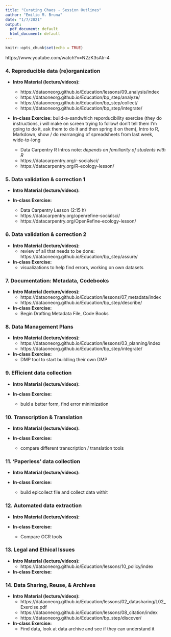 ```yaml
---
title: "Curating Chaos - Session Outlines"
author: "Emilio M. Bruna"
date: "1/7/2021"
output:
  pdf_document: default
  html_document: default
---
```



```r
knitr::opts_chunk$set(echo = TRUE)
```

https://www.youtube.com/watch?v=N2zK3sAtr-4



### 4. Reproducible data (re)organization  
* **Intro Material (lecture/videos): **
  * https://dataoneorg.github.io/Education/lessons/09_analysis/index 
  * https://dataoneorg.github.io/Education/bp_step/analyze/ 
  * https://dataoneorg.github.io/Education/bp_step/collect/
  * https://dataoneorg.github.io/Education/bp_step/integrate/

* **In-class Exercise:** build-a-sandwhich reporducibility exercise (they do instructions, i will make on screen trying to follow! don't tell them I'm going to do it, ask them to do it and then spring it on them), Intro to R, Markdown, show / do rearranging of spreadsheets from last week, wide-to-long

    * Data Carpentry R Intros note: *depends on familiarity of students with R*
    * https://datacarpentry.org/r-socialsci/ 
    * https://datacarpentry.org/R-ecology-lesson/


### 5. Data validation & correction 1
* **Intro Material (lecture/videos): **


* **In-class Exercise:**  
    * Data Carpentry Lesson (2:15 h)
    * https://datacarpentry.org/openrefine-socialsci/
    * https://datacarpentry.org/OpenRefine-ecology-lesson/

### 6. Data validation & correction 2
* **Intro Material (lecture/videos): **
  * review of all that needs to be done: https://dataoneorg.github.io/Education/bp_step/assure/

* **In-class Exercise:** 
  * visualizations to help find errors, working on own datasets


### 7. Documentation: Metadata, Codebooks   
* **Intro Material (lecture/videos): **
  * https://dataoneorg.github.io/Education/lessons/07_metadata/index 
  * https://dataoneorg.github.io/Education/bp_step/describe/ 

* **In-class Exercise:**
    * Begin Drafting Metadata File, Code Books


### 8. Data Management Plans   
* **Intro Material (lecture/videos): **
  * https://dataoneorg.github.io/Education/lessons/03_planning/index 
  * https://dataoneorg.github.io/Education/bp_step/integrate/

* **In-class Exercise:**
  * DMP tool to start buildling their own DMP    
      
### 9. Efficient data collection   
* **Intro Material (lecture/videos): **


* **In-class Exercise:**
    * buld a better form, find error minimization

### 10. Transcription & Translation   
* **Intro Material (lecture/videos): **

* **In-class Exercise:**
    * compare different transcription / translation tools

### 11. ‘Paperless’ data collection   
* **Intro Material (lecture/videos): **
    

* **In-class Exercise:** 
    * build epicollect file and collect data withit

### 12. Automated data extraction   
* **Intro Material (lecture/videos): **


* **In-class Exercise:**
    * Compare OCR tools

### 13. Legal and Ethical Issues   
* **Intro Material (lecture/videos): **
  * https://dataoneorg.github.io/Education/lessons/10_policy/index

* **In-class Exercise:**



### 14. Data Sharing, Reuse, & Archives   
* **Intro Material (lecture/videos): **
  * https://dataoneorg.github.io/Education/lessons/02_datasharing/L02_Exercise.pdf
  * https://dataoneorg.github.io/Education/lessons/08_citation/index
  * https://dataoneorg.github.io/Education/bp_step/discover/

* **In-class Exercise:**  
  * Find data, look at data archive and see if they can understand it
